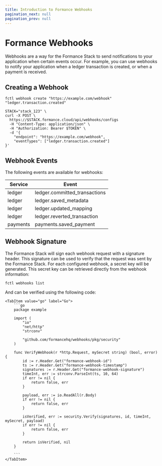 ```yaml
---
title: Introduction to Formance Webhooks
pagination_next: null
pagination_prev: null
---
```


# Formance Webhooks

Webhooks are a way for the Formance Stack to send notifications to your application when certain events occur. For example, you can use webhooks to notify your application when a ledger transaction is created, or when a payment is received.

## Creating a Webhook

<StackCmd>

```shell
fctl webhook create "https://example.com/webhook" "ledger.transaction.created"
```

```shell
STACK="stack_123" \
curl -X POST \
  https://$STACK.formance.cloud/api/webhooks/configs
  -H "Content-Type: application/json" \
  -H "Authorization: Bearer $TOKEN" \
  -d '{
    "endpoint": "https://example.com/webhook",
    "eventTypes": ["ledger.transaction.created"]
}'
```

</StackCmd>

## Webhook Events

The following events are available for webhooks:

| Service   | Event                                 |
|-----------|----------------------------------------|
| ledger    | ledger.committed_transactions          |
| ledger    | ledger.saved_metadata                 |
| ledger    | ledger.updated_mapping                |
| ledger    | ledger.reverted_transaction           |
| payments  | payments.saved_payment                |

## Webhook Signature

The Formance Stack will sign each webhook request with a signature header. This signature can be used to verify that the request was sent by the Formance Stack. For each configured webhook, a secret key will be generated. This secret key can be retrieved directly from the webhook information:

```shell
fctl webhooks list
```

And can be verified using the following code:

<Tabs>

	<TabItem value="go" label="Go">
		```go
		package example

		import (
			"io"
			"net/http"
			"strconv"

			"github.com/formancehq/webhooks/pkg/security"
		)

		func VerifyWebhook(r *http.Request, mySecret string) (bool, error) {
			id := r.Header.Get("formance-webhook-id")
			ts := r.Header.Get("formance-webhook-timestamp")
			signatures := r.Header.Get("formance-webhook-signature")
			timeInt, err := strconv.ParseInt(ts, 10, 64)
			if err != nil {
				return false, err
			}

			payload, err := io.ReadAll(r.Body)
			if err != nil {
				return false, err
			}

			isVerified, err := security.Verify(signatures, id, timeInt, mySecret, payload)
			if err != nil {
				return false, err
			}

			return isVerified, nil
		}

		```
	</TabItem>

</Tabs>